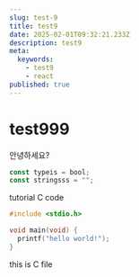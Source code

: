 ```yaml
---
slug: test-9
title: test9
date: 2025-02-01T09:32:21.233Z
description: test9
meta:
  keywords:
    - test9
    - react
published: true
---
```


# test999

안녕하세요?

```js
const typeis = bool;
const stringsss = "";
```

tutorial C code

```c
#include <stdio.h>

void main(void) {
  printf("hello world!");
}
```

this is C file
